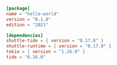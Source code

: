 ```toml Cargo.toml
[package]
name = "hello-world"
version = "0.1.0"
edition = "2021"

[dependencies]
shuttle-tide = { version = "0.17.0" }
shuttle-runtime = { version = "0.17.0" }
tokio = { version = "1.26.0" }
tide = "0.16.0"

```
